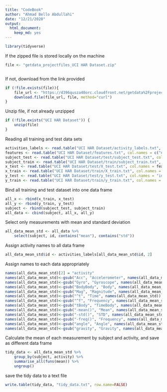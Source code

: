 ---
title: "CodeBook"
author: "Ahmad Bello Abdullahi"
date: "12/21/2020"
output: 
  html_document: 
    keep_md: yes
---

```{r, echo=TRUE}
library(tidyverse)

```

If the zipped file is stored locally on the machine  

```{r, echo=TRUE}
file <- "getdata_projectfiles_UCI HAR Dataset.zip"
```
```{r, echo=TRUE}
```

If not, download from the link provided  
```{r, echo=TRUE}
if (!file.exists(file)){
    file_url <- "https://d396qusza40orc.cloudfront.net/getdata%2Fprojectfiles%2FUCI%20HAR%20Dataset.zip"
    download.file(file_url, file, method="curl")
}  
```  

Unzip file, if not already unzipped  
```{r, echo=TRUE}
if (!file.exists("UCI HAR Dataset")) {   
    unzip(file) 
}
```  

Reading all training and test data sets  
```{r, echo=TRUE}
activities_labels <- read.table("UCI HAR Dataset/activity_labels.txt", col.names = c("id", "activity"))
features <- read.table("UCI HAR Dataset/features.txt", col.names = c("n","functions"))
subject_test <- read.table("UCI HAR Dataset/test/subject_test.txt", col.names = "subject")
subject_train <- read.table("UCI HAR Dataset/train/subject_train.txt", col.names = "subject")
x_test <- read.table("UCI HAR Dataset/test/X_test.txt", col.names = features$functions)
x_train <- read.table("UCI HAR Dataset/train/X_train.txt", col.names = features$functions)
y_test <- read.table("UCI HAR Dataset/test/y_test.txt", col.names = "id")
y_train <- read.table("UCI HAR Dataset/train/y_train.txt", col.names = "id")  
```  

Bind all training and test dataset into one data frame  
```{r, echo=TRUE}
all_x <- rbind(x_train, x_test)
all_y <- rbind(y_train, y_test)
subject <- rbind(subject_test, subject_train)
all_data <- cbind(subject, all_x, all_y)

```  

Select only measurements with mean and standard deviation  
```{r, echo=TRUE}
all_data_mean_std <- all_data %>% 
    select(subject, id, contains("mean"), contains("std"))  
```


Assign activity names to all  data frame  
```{r, echo = TRUE}
all_data_mean_std$id <- activities_labels[all_data_mean_std$id, 2]  
```

Assign names to each data appropriately  
```{r, echo=TRUE}
names(all_data_mean_std)[2] = "activity"
names(all_data_mean_std)<-gsub("Acc", "Accelerometer", names(all_data_mean_std))
names(all_data_mean_std)<-gsub("Gyro", "Gyroscope", names(all_data_mean_std))
names(all_data_mean_std)<-gsub("BodyBody", "Body", names(all_data_mean_std))
names(all_data_mean_std)<-gsub("Mag", "Magnitude", names(all_data_mean_std))
names(all_data_mean_std)<-gsub("^t", "Time", names(all_data_mean_std))
names(all_data_mean_std)<-gsub("^f", "Frequency", names(all_data_mean_std))
names(all_data_mean_std)<-gsub("tBody", "TimeBody", names(all_data_mean_std))
names(all_data_mean_std)<-gsub("-mean()", "Mean", names(all_data_mean_std), ignore.case = TRUE)
names(all_data_mean_std)<-gsub("-std()", "STD", names(all_data_mean_std), ignore.case = TRUE)
names(all_data_mean_std)<-gsub("-freq()", "Frequency", names(all_data_mean_std), ignore.case = TRUE)
names(all_data_mean_std)<-gsub("angle", "Angle", names(all_data_mean_std))
names(all_data_mean_std)<-gsub("gravity", "Gravity", names(all_data_mean_std))
```  

Calculate the mean of each measurement by subject and activity, and save as different data frame   
```{r, echo = TRUE, warning=FALSE}
tidy_data <- all_data_mean_std %>%
    group_by(subject, activity) %>%
    summarise_all(funs(mean)) %>% 
    ungroup()
```  

save the tidy data to a text file  
```{R, echo=TRUE}
write.table(tidy_data, "tidy_data.txt", row.name=FALSE)
```


